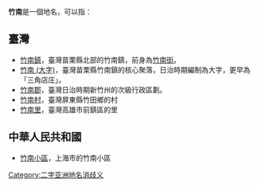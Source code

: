 '''竹南'''是一個地名，可以指：

== 臺灣 ==
* [[竹南鎮|竹南鎮]]，臺灣苗栗縣北部的竹南鎮，前身為[[竹南街|竹南街]]。
* [[竹南_(大字)|竹南 (大字)]]，臺灣苗栗縣竹南鎮的核心聚落，日治時期編制為大字，更早為「三角店庄」。
* [[竹南郡|竹南郡]]，臺灣日治時期新竹州的次級行政區劃。
* [[竹南村|竹南村]]，臺灣屏東縣竹田鄉的村
* [[竹南里|竹南里]]，臺灣高雄市前鎮區的里

== 中華人民共和國 ==
* [[竹南小區|竹南小區]]，上海市的竹南小區

{{disambig}}

[[Category:二字亚洲地名消歧义|Category:二字亚洲地名消歧义]]